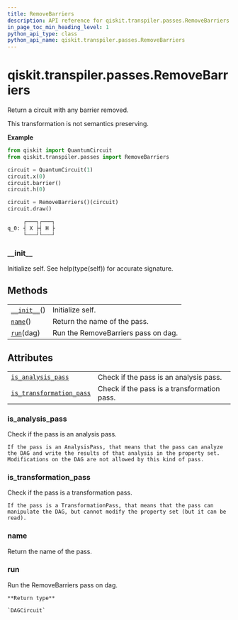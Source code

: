 ```yaml
---
title: RemoveBarriers
description: API reference for qiskit.transpiler.passes.RemoveBarriers
in_page_toc_min_heading_level: 1
python_api_type: class
python_api_name: qiskit.transpiler.passes.RemoveBarriers
---
```


# qiskit.transpiler.passes.RemoveBarriers

<Class id="qiskit.transpiler.passes.RemoveBarriers" isDedicatedPage={true} github="https://github.com/qiskit/qiskit/tree/stable/0.18/qiskit/transpiler/passes/utils/remove_barriers.py" signature="RemoveBarriers(*args, **kwargs)">
  Return a circuit with any barrier removed.

  This transformation is not semantics preserving.

  **Example**

  ```python
  from qiskit import QuantumCircuit
  from qiskit.transpiler.passes import RemoveBarriers

  circuit = QuantumCircuit(1)
  circuit.x(0)
  circuit.barrier()
  circuit.h(0)

  circuit = RemoveBarriers()(circuit)
  circuit.draw()
  ```

  ```python
       ┌───┐┌───┐
  q_0: ┤ X ├┤ H ├
       └───┘└───┘
  ```

  ### \_\_init\_\_

  <Function id="qiskit.transpiler.passes.RemoveBarriers.__init__" name="__init__" signature="__init__()">
    Initialize self. See help(type(self)) for accurate signature.
  </Function>

  ## Methods

  |                                                                                                                      |                                     |
  | -------------------------------------------------------------------------------------------------------------------- | ----------------------------------- |
  | [`__init__`](#qiskit.transpiler.passes.RemoveBarriers.__init__ "qiskit.transpiler.passes.RemoveBarriers.__init__")() | Initialize self.                    |
  | [`name`](#qiskit.transpiler.passes.RemoveBarriers.name "qiskit.transpiler.passes.RemoveBarriers.name")()             | Return the name of the pass.        |
  | [`run`](#qiskit.transpiler.passes.RemoveBarriers.run "qiskit.transpiler.passes.RemoveBarriers.run")(dag)             | Run the RemoveBarriers pass on dag. |

  ## Attributes

  |                                                                                                                                                              |                                             |
  | ------------------------------------------------------------------------------------------------------------------------------------------------------------ | ------------------------------------------- |
  | [`is_analysis_pass`](#qiskit.transpiler.passes.RemoveBarriers.is_analysis_pass "qiskit.transpiler.passes.RemoveBarriers.is_analysis_pass")                   | Check if the pass is an analysis pass.      |
  | [`is_transformation_pass`](#qiskit.transpiler.passes.RemoveBarriers.is_transformation_pass "qiskit.transpiler.passes.RemoveBarriers.is_transformation_pass") | Check if the pass is a transformation pass. |

  ### is\_analysis\_pass

  <Function id="qiskit.transpiler.passes.RemoveBarriers.is_analysis_pass" name="is_analysis_pass" signature="property is_analysis_pass">
    Check if the pass is an analysis pass.

    If the pass is an AnalysisPass, that means that the pass can analyze the DAG and write the results of that analysis in the property set. Modifications on the DAG are not allowed by this kind of pass.
  </Function>

  ### is\_transformation\_pass

  <Function id="qiskit.transpiler.passes.RemoveBarriers.is_transformation_pass" name="is_transformation_pass" signature="property is_transformation_pass">
    Check if the pass is a transformation pass.

    If the pass is a TransformationPass, that means that the pass can manipulate the DAG, but cannot modify the property set (but it can be read).
  </Function>

  ### name

  <Function id="qiskit.transpiler.passes.RemoveBarriers.name" name="name" signature="name()">
    Return the name of the pass.
  </Function>

  ### run

  <Function id="qiskit.transpiler.passes.RemoveBarriers.run" name="run" signature="run(dag)">
    Run the RemoveBarriers pass on dag.

    **Return type**

    `DAGCircuit`
  </Function>
</Class>

